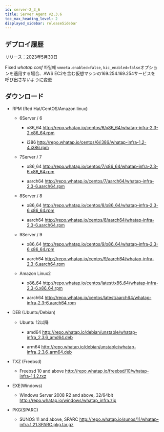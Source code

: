 ```yaml
---
id: server-2_3_6
title: Server Agent v2.3.6
toc_max_heading_level: 2
displayed_sidebar: releaseSidebar
---
```


## デプロイ履歴

リリース：2023年5月30日

<p><Status>Fixed</Status> <em>whatap.conf</em> 파일에 <code>vmmeta.enabled=false</code>, <code>kic_enabled=false</code>オプションを適用する場合、AWS EC2を含む仮想マシンの169.254.169.254サービスを呼び出さないように変更</p>

## ダウンロード

-   RPM (Red Hat/CentOS/Amazon linux)

    -   6Server / 6

        -   x86_64 http://repo.whatap.io/centos/6/x86_64/whatap-infra-2.3-2.x86_64.rpm

        -   i386 http://repo.whatap.io/centos/6/i386/whatap-infra-1.2-4.i386.rpm

    -   7Server / 7

        -   x86_64 http://repo.whatap.io/centos/7/x86_64/whatap-infra-2.3-6.x86_64.rpm

        -   aarch64 http://repo.whatap.io/centos/7/aarch64/whatap-infra-2.3-6.aarch64.rpm

    -   8Server / 8

        -   x86_64 http://repo.whatap.io/centos/8/x86_64/whatap-infra-2.3-6.x86_64.rpm

        -   aarch64 http://repo.whatap.io/centos/8/aarch64/whatap-infra-2.3-6.aarch64.rpm

    -   9Server / 9

        -   x86_64 http://repo.whatap.io/centos/9/x86_64/whatap-infra-2.3-6.x86_64.rpm

        -   aarch64 http://repo.whatap.io/centos/9/aarch64/whatap-infra-2.3-6.aarch64.rpm

    -   Amazon Linux2

        -   x86_64 http://repo.whatap.io/centos/latest/x86_64/whatap-infra-2.3-6.x86_64.rpm

        -   aarch64 http://repo.whatap.io/centos/latest/aarch64/whatap-infra-2.3-6.aarch64.rpm

-   DEB (Ubuntu/Debian)

    -   Ubuntu 12以降

        -   amd64 http://repo.whatap.io/debian/unstable/whatap-infra_2.3.6_amd64.deb

        -   arm64 http://repo.whatap.io/debian/unstable/whatap-infra_2.3.6_arm64.deb

-   TXZ (Freebsd)

    -   Freebsd 10 and above http://repo.whatap.io/freebsd/10/whatap-infra-1.1.2.txz

-   EXE(Windows)

    -   Windows Server 2008 R2 and above, 32/64bit http://repo.whatap.io/windows/whatap_infra.zip

-   PKG(SPARC)

    -   SUNOS 11 and above, SPARC http://repo.whatap.io/sunos/11/whatap-infra.1.21.SPARC.pkg.tar.gz
